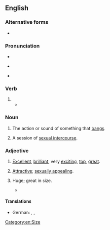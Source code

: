 ==English==

===Alternative forms===
* {{l|en|bangin'}} {{qualifier|slang}}

===Pronunciation===
* {{audio|en|en-us-banging.ogg|Audio (US)}}
* {{a|US|UK}} {{IPA|en|/ˈbæŋ.ɪŋ/}}
* {{rhymes|en|æŋɪŋ|s=2}}

===Verb===
{{head|en|verb form}}

# {{present participle of|en|bang|nocat=1}}
#* {{quote-av|en|title=[[w:The Godfather|The Godfather]]|actor=Alex Rocco|role=Moe Greene|year=1972|writer={{w|Mario Puzo}} and {{w|Francis Ford Coppola}}|passage=He was '''[[banging]]''' [[waitress|cocktail waitresses]] two at a time!}}

===Noun===
{{en-noun|~}}

# The action or sound of something that [[bang]]s.
#: {{ux|en|The '''banging''' of the hammers could be heard from several streets away.}}
#: {{ux|en|Strange '''bangings''' in the old house were ascribed to a poltergeist.}}
# {{lb|en|slang}} A session of [[sexual intercourse]].

===Adjective===
{{head|en|adjective}}

# {{lb|en|slang}} [[excellent|Excellent]], [[brilliant]], very [[exciting]], [[top]], [[great]].
#: {{ux|en|Wow, what a '''banging''' haircut! It looks terrific!}}
# {{lb|en|slang}} [[attractive|Attractive]]; [[sex appeal|sexually appealing]].
# {{lb|en|colloquial|dated}} Huge; great in size.
#* {{quote-book|en|1871|Eliza Meteyard|A Group of Englishmen|passage=I was always considered Homer's account of the Nepenthe as a '''Banging''' lie.}}

====Translations====
{{trans-top|excellent}}
* German: {{t+|de|toll}}, {{t+|de|stark}}, {{t+|de|großartig}}
{{trans-mid}}
{{trans-bottom}}

{{Webster 1913}}

[[Category:en:Size]]